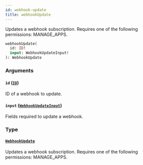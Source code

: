 ```yaml
---
id: webhook-update
title: webhookUpdate
---
```



Updates a webhook subscription. Requires one of the following permissions: MANAGE_APPS.

```graphql
webhookUpdate(
  id: ID!
  input: WebhookUpdateInput!
): WebhookUpdate
```


### Arguments

#### `id` ([`ID`](../../../developer/api-reference/scalars/id))

ID of a webhook to update.


#### `input` ([`WebhookUpdateInput`](../../../developer/api-reference/inputs/webhook-update-input))

Fields required to update a webhook.


### Type

#### [`WebhookUpdate`](../../../developer/api-reference/objects/webhook-update) 

Updates a webhook subscription. Requires one of the following permissions: MANAGE_APPS.




